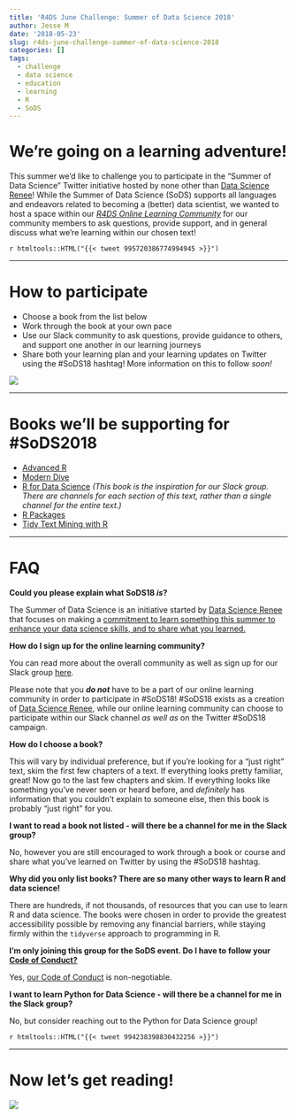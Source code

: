 ```yaml
---
title: 'R4DS June Challenge: Summer of Data Science 2018'
author: Jesse M
date: '2018-05-23'
slug: r4ds-june-challenge-summer-of-data-science-2018
categories: []
tags:
  - challenge
  - data science
  - education
  - learning
  - R
  - SoDS
---
```

# We're going on a learning adventure!

This summer we'd like to challenge you to participate in the "Summer of Data Science" Twitter initiative hosted by none other than [Data Science Renee](https://twitter.com/BecomingDataSci)! While the Summer of Data Science (SoDS) supports all languages and endeavors related to becoming a (better) data scientist, we wanted to host a space within our [*R4DS Online Learning Community*](https://www.jessemaegan.com/post/r4ds-the-next-iteration/) for our community members to ask questions, provide support, and in general discuss what we're learning within our chosen text!

`r htmltools::HTML("{{< tweet 995720386774994945 >}}")`

*** 
# How to participate

* Choose a book from the list below 
* Work through the book at your own pace 
* Use our Slack community to ask questions, provide guidance to others, and support one another in our learning journeys
* Share both your learning plan and your learning updates on Twitter using the #SoDS18 hashtag! More information on this to follow _soon!_

![](https://media.giphy.com/media/HVr4gFHYIqeti/giphy.gif)

*** 
# Books we'll be supporting for #SoDS2018

* [Advanced R](http://adv-r.had.co.nz/) 
* [Modern Dive](http://moderndive.com/) 
* [R for Data Science](http://r4ds.had.co.nz/) _(This book is the inspiration for our Slack group. There are channels for each section of this text, rather than a single channel for the entire text.)_
* [R Packages](http://r-pkgs.had.co.nz/) 
* [Tidy Text Mining with R](https://www.tidytextmining.com/) 

***

# FAQ

**Could you please explain what SoDS18 _is_?**

The Summer of Data Science is an initiative started by [Data Science Renee](https://twitter.com/BecomingDataSci) that focuses on making a [commitment to learn something this summer to enhance your data science skills, and to share what you learned.](https://www.becomingadatascientist.com/2017/05/29/summer-of-data-science-2017/)

**How do I sign up for the online learning community?**

You can read more about the overall community as well as sign up for our Slack group [here](https://www.jessemaegan.com/post/r4ds-the-next-iteration/). 

Please note that you __*do not*__ have to be a part of our online learning community in order to participate in #SoDS18! #SoDS18 exists as a creation of [Data Science Renee](https://twitter.com/BecomingDataSc), while our online learning community can choose to participate within our Slack channel _as well as_ on the Twitter #SoDS18 campaign.

**How do I choose a book?**

This will vary by individual preference, but if you're looking for a "just right" text, skim the first few chapters of a text. If everything looks pretty familiar, great! Now go to the last few chapters and skim. If everything looks like something you've never seen or heard before, and _definitely_ has information that you couldn't explain to someone else, then this book is probably "just right" for you.

**I want to read a book not listed - will there be a channel for me in the Slack group?**

No, however you are still encouraged to work through a book or course and share what you've learned on Twitter by using the #SoDS18 hashtag.

**Why did you only list books? There are so many other ways to learn R and data science!**

There are hundreds, if not thousands, of resources that you can use to learn R and data science. The books were chosen in order to provide the greatest accessibility possible by removing any financial barriers, while staying firmly within the `tidyverse` approach to programming in R.

**I'm only joining this group for the SoDS event. Do I have to follow your [Code of Conduct?](https://github.com/rfordatascience/policies/blob/master/citizen_code_of_conduct.md)**

Yes, [our Code of Conduct](https://github.com/rfordatascience/policies/blob/master/citizen_code_of_conduct.md) is non-negotiable.

**I want to learn Python for Data Science - will there be a channel for me in the Slack group?**

No, but consider reaching out to the Python for Data Science group!

`r htmltools::HTML("{{< tweet 994238398830432256 >}}")`

***

# Now let's get reading!

![](https://media.giphy.com/media/ALpD1LgE7u3sI/giphy.gif)
